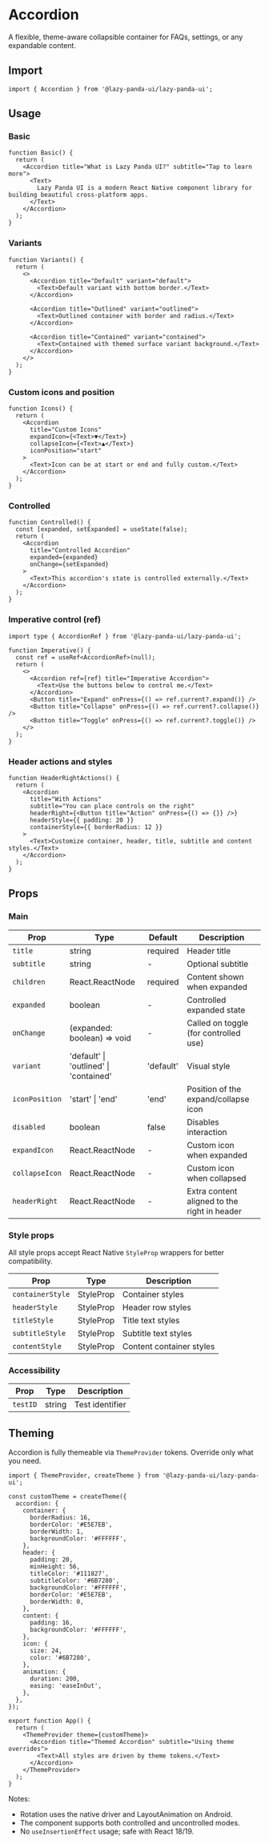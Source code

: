 # Accordion

A flexible, theme-aware collapsible container for FAQs, settings, or any expandable content.

## Import

```tsx
import { Accordion } from '@lazy-panda-ui/lazy-panda-ui';
```

## Usage

### Basic

```tsx
function Basic() {
  return (
    <Accordion title="What is Lazy Panda UI?" subtitle="Tap to learn more">
      <Text>
        Lazy Panda UI is a modern React Native component library for building beautiful cross-platform apps.
      </Text>
    </Accordion>
  );
}
```

### Variants

```tsx
function Variants() {
  return (
    <>
      <Accordion title="Default" variant="default">
        <Text>Default variant with bottom border.</Text>
      </Accordion>

      <Accordion title="Outlined" variant="outlined">
        <Text>Outlined container with border and radius.</Text>
      </Accordion>

      <Accordion title="Contained" variant="contained">
        <Text>Contained with themed surface variant background.</Text>
      </Accordion>
    </>
  );
}
```

### Custom icons and position

```tsx
function Icons() {
  return (
    <Accordion
      title="Custom Icons"
      expandIcon={<Text>▼</Text>}
      collapseIcon={<Text>▲</Text>}
      iconPosition="start"
    >
      <Text>Icon can be at start or end and fully custom.</Text>
    </Accordion>
  );
}
```

### Controlled

```tsx
function Controlled() {
  const [expanded, setExpanded] = useState(false);
  return (
    <Accordion
      title="Controlled Accordion"
      expanded={expanded}
      onChange={setExpanded}
    >
      <Text>This accordion's state is controlled externally.</Text>
    </Accordion>
  );
}
```

### Imperative control (ref)

```tsx
import type { AccordionRef } from '@lazy-panda-ui/lazy-panda-ui';

function Imperative() {
  const ref = useRef<AccordionRef>(null);
  return (
    <>
      <Accordion ref={ref} title="Imperative Accordion">
        <Text>Use the buttons below to control me.</Text>
      </Accordion>
      <Button title="Expand" onPress={() => ref.current?.expand()} />
      <Button title="Collapse" onPress={() => ref.current?.collapse()} />
      <Button title="Toggle" onPress={() => ref.current?.toggle()} />
    </>
  );
}
```

### Header actions and styles

```tsx
function HeaderRightActions() {
  return (
    <Accordion
      title="With Actions"
      subtitle="You can place controls on the right"
      headerRight={<Button title="Action" onPress={() => {}} />}
      headerStyle={{ padding: 20 }}
      containerStyle={{ borderRadius: 12 }}
    >
      <Text>Customize container, header, title, subtitle and content styles.</Text>
    </Accordion>
  );
}
```

## Props

### Main

| Prop | Type | Default | Description |
|------|------|---------|-------------|
| `title` | string | required | Header title |
| `subtitle` | string | - | Optional subtitle |
| `children` | React.ReactNode | required | Content shown when expanded |
| `expanded` | boolean | - | Controlled expanded state |
| `onChange` | (expanded: boolean) => void | - | Called on toggle (for controlled use) |
| `variant` | 'default' \\| 'outlined' \\| 'contained' | 'default' | Visual style |
| `iconPosition` | 'start' \\| 'end' | 'end' | Position of the expand/collapse icon |
| `disabled` | boolean | false | Disables interaction |
| `expandIcon` | React.ReactNode | - | Custom icon when expanded |
| `collapseIcon` | React.ReactNode | - | Custom icon when collapsed |
| `headerRight` | React.ReactNode | - | Extra content aligned to the right in header |

### Style props

All style props accept React Native `StyleProp` wrappers for better compatibility.

| Prop | Type | Description |
|------|------|-------------|
| `containerStyle` | StyleProp<ViewStyle> | Container styles |
| `headerStyle` | StyleProp<ViewStyle> | Header row styles |
| `titleStyle` | StyleProp<TextStyle> | Title text styles |
| `subtitleStyle` | StyleProp<TextStyle> | Subtitle text styles |
| `contentStyle` | StyleProp<ViewStyle> | Content container styles |

### Accessibility

| Prop | Type | Description |
|------|------|-------------|
| `testID` | string | Test identifier |

## Theming

Accordion is fully themeable via `ThemeProvider` tokens. Override only what you need.

```tsx
import { ThemeProvider, createTheme } from '@lazy-panda-ui/lazy-panda-ui';

const customTheme = createTheme({
  accordion: {
    container: {
      borderRadius: 16,
      borderColor: '#E5E7EB',
      borderWidth: 1,
      backgroundColor: '#FFFFFF',
    },
    header: {
      padding: 20,
      minHeight: 56,
      titleColor: '#111827',
      subtitleColor: '#6B7280',
      backgroundColor: '#FFFFFF',
      borderColor: '#E5E7EB',
      borderWidth: 0,
    },
    content: {
      padding: 16,
      backgroundColor: '#FFFFFF',
    },
    icon: {
      size: 24,
      color: '#6B7280',
    },
    animation: {
      duration: 200,
      easing: 'easeInOut',
    },
  },
});

export function App() {
  return (
    <ThemeProvider theme={customTheme}>
      <Accordion title="Themed Accordion" subtitle="Using theme overrides">
        <Text>All styles are driven by theme tokens.</Text>
      </Accordion>
    </ThemeProvider>
  );
}
```

Notes:
- Rotation uses the native driver and LayoutAnimation on Android.
- The component supports both controlled and uncontrolled modes.
- No `useInsertionEffect` usage; safe with React 18/19.
